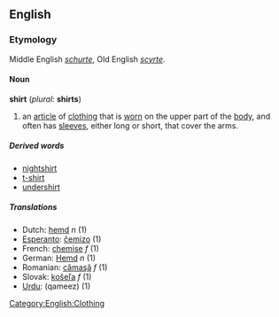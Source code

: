 {{wikipedia}}
==English==
===Etymology===
Middle English ''[[schurte]]'', Old English ''[[scyrte]]''.

====Noun====
'''shirt''' (''plural:'' '''shirts''')

#an [[article]] of [[clothing]] that is [[wear|worn]] on the upper part of the [[body]], and often has [[sleeve]]s, either long or short, that cover the arms.

=====Derived words=====
*[[nightshirt]]
*[[t-shirt]]
*[[undershirt]]

=====Translations=====
*Dutch: [[hemd]] ''n'' (1)
*[[Esperanto]]: [[ĉemizo]] (1)
*French: [[chemise]] ''f'' (1)
*German: [[Hemd]] ''n'' (1)
*Romanian: [[cămaşă]] ''f'' (1)
*Slovak: [[košeľa]] ''f'' (1)
*[[Urdu]]: (qameez) (1)

[[Category:English:Clothing]]